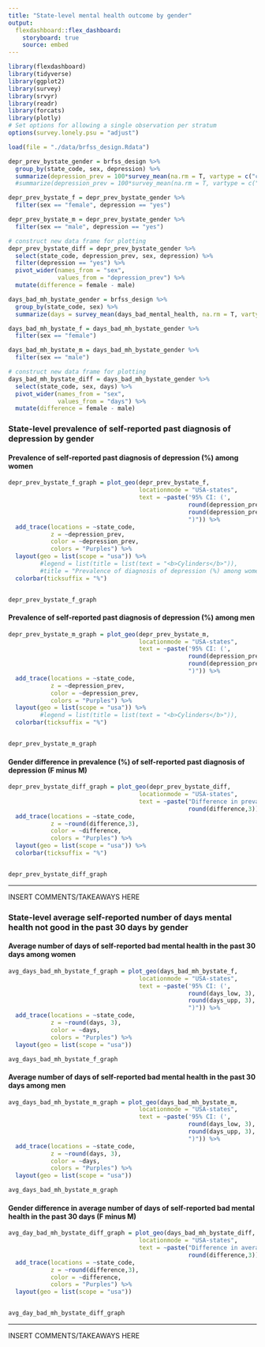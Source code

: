 ```yaml
---
title: "State-level mental health outcome by gender"
output: 
  flexdashboard::flex_dashboard:
    storyboard: true
    source: embed
---
```


```r
library(flexdashboard)
library(tidyverse)
library(ggplot2)
library(survey)
library(srvyr)
library(readr)
library(forcats)
library(plotly)
# Set options for allowing a single observation per stratum 
options(survey.lonely.psu = "adjust")
```

```r
load(file = "./data/brfss_design.Rdata")
```

```r
depr_prev_bystate_gender = brfss_design %>%
  group_by(state_code, sex, depression) %>%
  summarize(depression_prev = 100*survey_mean(na.rm = T, vartype = c("ci")))
  #summarize(depression_prev = 100*survey_mean(na.rm = T, vartype = c("ci"), proportion = T))

depr_prev_bystate_f = depr_prev_bystate_gender %>%
  filter(sex == "female", depression == "yes")

depr_prev_bystate_m = depr_prev_bystate_gender %>%
  filter(sex == "male", depression == "yes")

# construct new data frame for plotting
depr_prev_bystate_diff = depr_prev_bystate_gender %>%
  select(state_code, depression_prev, sex, depression) %>%
  filter(depression == "yes") %>%
  pivot_wider(names_from = "sex",
              values_from = "depression_prev") %>%
  mutate(difference = female - male)

```

```r
days_bad_mh_bystate_gender = brfss_design %>%
  group_by(state_code, sex) %>%
  summarize(days = survey_mean(days_bad_mental_health, na.rm = T, vartype = c("ci")))

days_bad_mh_bystate_f = days_bad_mh_bystate_gender %>%
  filter(sex == "female")

days_bad_mh_bystate_m = days_bad_mh_bystate_gender %>%
  filter(sex == "male")

# construct new data frame for plotting
days_bad_mh_bystate_diff = days_bad_mh_bystate_gender %>%
  select(state_code, sex, days) %>%
  pivot_wider(names_from = "sex",
              values_from = "days") %>%
  mutate(difference = female - male)
```


### State-level prevalence of self-reported past diagnosis of depression by gender

#### Prevalence of self-reported past diagnosis of depression (%) among women

```r
depr_prev_bystate_f_graph = plot_geo(depr_prev_bystate_f, 
                                     locationmode = "USA-states",
                                     text = ~paste('95% CI: (', 
                                                   round(depression_prev_low,3),
                                                   round(depression_prev_upp,3),
                                                   ")")) %>%
  add_trace(locations = ~state_code,
            z = ~depression_prev,
            color = ~depression_prev,
            colors = "Purples") %>%
  layout(geo = list(scope = "usa")) %>%
         #legend = list(title = list(text = "<b>Cylinders</b>")),
         #title = "Prevalence of diagnosis of depression (%) among women") %>%
  colorbar(ticksuffix = "%") 


depr_prev_bystate_f_graph
```


#### Prevalence of self-reported past diagnosis of depression (%) among men

```r
depr_prev_bystate_m_graph = plot_geo(depr_prev_bystate_m, 
                                     locationmode = "USA-states",
                                     text = ~paste('95% CI: (', 
                                                   round(depression_prev_low,3),
                                                   round(depression_prev_upp,3),
                                                   ")")) %>%
  add_trace(locations = ~state_code,
            z = ~depression_prev,
            color = ~depression_prev,
            colors = "Purples") %>%
  layout(geo = list(scope = "usa")) %>%
         #legend = list(title = list(text = "<b>Cylinders</b>")),
  colorbar(ticksuffix = "%") 


depr_prev_bystate_m_graph
```

#### Gender difference in prevalence (%) of self-reported past diagnosis of depression (F minus M)

```r
depr_prev_bystate_diff_graph = plot_geo(depr_prev_bystate_diff, 
                                     locationmode = "USA-states",
                                     text = ~paste("Difference in prevalence: ",
                                                   round(difference,3))) %>%
  add_trace(locations = ~state_code,
            z = ~round(difference,3),
            color = ~difference,
            colors = "Purples") %>%
  layout(geo = list(scope = "usa")) %>%
  colorbar(ticksuffix = "%") 


depr_prev_bystate_diff_graph
```

***

INSERT COMMENTS/TAKEAWAYS HERE 


### State-level average self-reported number of days mental health not good in the past 30 days by gender

#### Average number of days of self-reported bad mental health in the past 30 days among women

```r
avg_days_bad_mh_bystate_f_graph = plot_geo(days_bad_mh_bystate_f, 
                                     locationmode = "USA-states",
                                     text = ~paste('95% CI: (', 
                                                   round(days_low, 3),
                                                   round(days_upp, 3),
                                                   ")")) %>%
  add_trace(locations = ~state_code,
            z = ~round(days, 3),
            color = ~days,
            colors = "Purples") %>%
  layout(geo = list(scope = "usa")) 

avg_days_bad_mh_bystate_f_graph
```

#### Average number of days of self-reported bad mental health in the past 30 days among men
```r
avg_days_bad_mh_bystate_m_graph = plot_geo(days_bad_mh_bystate_m, 
                                     locationmode = "USA-states",
                                     text = ~paste('95% CI: (', 
                                                   round(days_low, 3),
                                                   round(days_upp, 3),
                                                   ")")) %>%
  add_trace(locations = ~state_code,
            z = ~round(days, 3),
            color = ~days,
            colors = "Purples") %>%
  layout(geo = list(scope = "usa")) 

avg_days_bad_mh_bystate_m_graph
```

#### Gender difference in average number of days of self-reported bad mental health in the past 30 days (F minus M)
```r
avg_day_bad_mh_bystate_diff_graph = plot_geo(days_bad_mh_bystate_diff, 
                                     locationmode = "USA-states",
                                     text = ~paste("Difference in average days: ",
                                                   round(difference,3))) %>%
  add_trace(locations = ~state_code,
            z = ~round(difference,3),
            color = ~difference,
            colors = "Purples") %>%
  layout(geo = list(scope = "usa")) 


avg_day_bad_mh_bystate_diff_graph
```

***

INSERT COMMENTS/TAKEAWAYS HERE 

